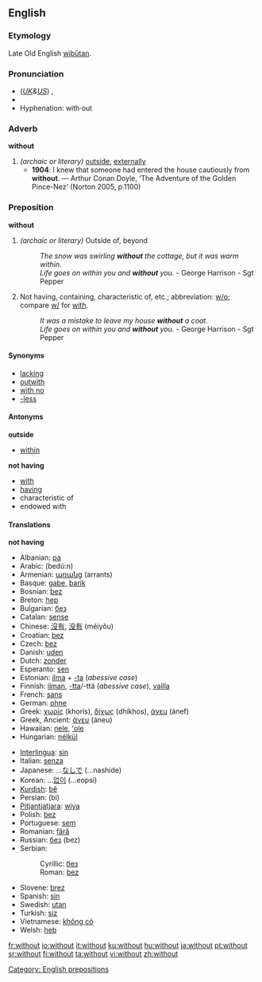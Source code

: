 ==English==

{{rank|came|men|come|109|without|make|def|might}}

===Etymology===
Late Old English [[wiþutan|wiþūtan]].

===Pronunciation===
*(''[[Received Pronunciation|UK]]&[[General American|US]]'') {{IPA|/wɪðˈaʊt/}}, {{SAMPA|/wID"aUt/}}
*{{audio|en-us-without.ogg|Audio (US)}}
*Hyphenation: with&middot;out

===Adverb===
'''without'''
# ''(archaic or literary)'' [[outside]], [[externally]]
#*'''1904''': I knew that someone had entered the house cautiously from '''without'''. — Arthur Conan Doyle, ‘The Adventure of the Golden Pince-Nez’ (Norton 2005, p.1100)

===Preposition===
'''without'''
# ''(archaic or literary)'' Outside of, beyond
#:''The snow was swirling '''without''' the cottage, but it was warm within.''
#:''Life goes on within you and '''without''' you.'' - George Harrison - Sgt Pepper
# Not having, containing, characteristic of, etc.; abbreviation: [[w/o]]; compare [[w/]] for [[with]].
#:''It was a mistake to leave my house '''without''' a coat.''
#:''Life goes on within you and '''without''' you.'' - George Harrison - Sgt Pepper

==== Synonyms ====
*[[lacking]]
*[[outwith]]
*[[with no]]
*[[-less]]

==== Antonyms ====
'''outside'''
*[[within]]
'''not having'''
*[[with]]
*[[having]]
*characteristic of
*endowed with

==== Translations ====
'''not having'''
{{top}}
*Albanian: [[pa]]
*Arabic: {{ARchar|[[بدون]]}} (bedú:n)
*Armenian: [[առանց]] (arrants)
*Basque: [[gabe]], [[barik]]
*Bosnian: [[bez#Bosnian|bez]]
*Breton: [[hep]]
*Bulgarian: [[без]]
*Catalan: [[sense]]
*Chinese: [[沒有]], [[没有]] (méiyǒu)
*Croatian: [[bez]]
*Czech: [[bez]]
*Danish: [[uden]]
*Dutch: [[zonder]]
*Esperanto: [[sen]]
*Estonian: [[ilma]] + [[-ta]] (''abessive case'')
*Finnish: [[ilman]], [[-tta]]/-ttä (''abessive case''), [[vailla]]
*French: [[sans]]
*German: [[ohne]]
*Greek: [[χωρίς]] (khorís), [[δίχως]] (dhíkhos), [[άνευ]] (ánef)
*Greek, Ancient: [[ἄνευ]] (áneu)
*Hawaiian: [[nele]], [[ʻole]]
*Hungarian: [[nélkül]]
{{mid}}
*[[Interlingua]]: [[sin]]
*Italian: [[senza]]
*Japanese: ...[[なしで]] (...nashide)
*Korean: ...[[없이]] (...eopsi)
*[[Kurdish]]: [[bê]]
*Persian: {{FAchar|[[بی]]}} (bi)
*[[Pitjantjatjara]]: [[wiya]]
*Polish: [[bez#Polish|bez]]
*Portuguese: [[sem]]
*Romanian: [[fără]]
*Russian: [[без#Russian|без]] (bez)
*Serbian:
*:Cyrillic: [[без#Serbian|без]]
*:Roman: [[bez#Serbian|bez]]
*Slovene: [[brez]]
*Spanish: [[sin]]
*Swedish: [[utan]]
*Turkish: [[siz]]
*Vietnamese: [[không có]]
*Welsh: [[heb]]

[[Category: English prepositions]]

[[fr:without]]
[[io:without]]
[[it:without]]
[[ku:without]]
[[hu:without]]
[[ja:without]]
[[pt:without]]
[[sr:without]]
[[fi:without]]
[[ta:without]]
[[vi:without]]
[[zh:without]]
